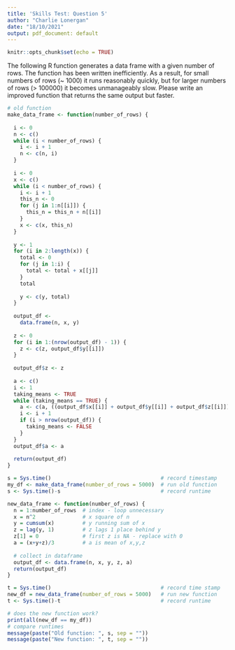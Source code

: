 ```yaml
---
title: 'Skills Test: Question 5'
author: "Charlie Lonergan"
date: "18/10/2021"
output: pdf_document: default
---
```


```r
knitr::opts_chunk$set(echo = TRUE)
```

The following R function generates a data frame with a given number of rows. The function has been written inefficiently. As a result, for small numbers of rows (~ 1000) it runs reasonably quickly, but for larger numbers of rows (> 100000) it becomes unmanageably slow.
Please write an improved function that returns the same output but faster.

```r
# old function
make_data_frame <- function(number_of_rows) {
  
  i <- 0
  n <- c()
  while (i < number_of_rows) {
    i <- i + 1
    n <- c(n, i)
  }
  
  i <- 0
  x <- c()
  while (i < number_of_rows) {
    i <- i + 1
    this_n <- 0
    for (j in 1:n[[i]]) {
      this_n = this_n + n[[i]]
    }
    x <- c(x, this_n)
  }
  
  y <- 1
  for (i in 2:length(x)) {
    total <- 0
    for (j in 1:i) {
      total <- total + x[[j]] 
    }
    total
    
    y <- c(y, total)
  }
  
  output_df <-
    data.frame(n, x, y)
  
  z <- 0
  for (i in 1:(nrow(output_df) - 1)) {
    z <- c(z, output_df$y[[i]])
  }
  
  output_df$z <- z
  
  a <- c()
  i <- 1
  taking_means <- TRUE
  while (taking_means == TRUE) {
    a <- c(a, ((output_df$x[[i]] + output_df$y[[i]] + output_df$z[[i]]) / 3))
    i <- i + 1
    if (i > nrow(output_df)) {
      taking_means <- FALSE
    }
  }
  output_df$a <- a
  
  return(output_df)  
}

s = Sys.time()                                   # record timestamp
my_df <- make_data_frame(number_of_rows = 5000)  # run old function
s <- Sys.time()-s                                # record runtime
```

```r
new_data_frame <- function(number_of_rows) {
  n = 1:number_of_rows  # index - loop unnecessary
  x = n^2               # x square of n
  y = cumsum(x)         # y running sum of x
  z = lag(y, 1)         # z lags 1 place behind y
  z[1] = 0              # first z is NA - replace with 0
  a = (x+y+z)/3         # a is mean of x,y,z
  
  # collect in dataframe
  output_df <- data.frame(n, x, y, z, a) 
  return(output_df)  
}

t = Sys.time()                                   # record time stamp
new_df = new_data_frame(number_of_rows = 5000)   # run new function
t <- Sys.time()-t                                # record runtime
```

```r
# does the new function work?
print(all(new_df == my_df))
# compare runtimes
message(paste("Old function: ", s, sep = ""))
message(paste("New function: ", t, sep = ""))
```

